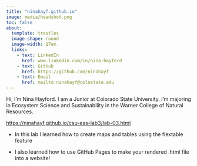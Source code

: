 ```yaml
---
title: "ninahayf.github.io"
image: media/headshot.png
toc: false
about:
  template: trestles
  image-shape: round
  image-width: 17em
  links: 
    - text: LinkedIn
      href: www.linkedin.com/in/nina-hayford
    - text: GitHub
      href: https://github.com/ninahayf
    - text: Email
      href: mailto:ninahayf@colostate.edu
---
```


Hi, I'm Nina Hayford. I am a Junior at Colorado State University. I'm majoring in Ecosystem Science and Sustainability in the Warner College of Natural Resources.

<https://ninahayf.github.io/csu-ess-lab3/lab-03.html>

-   In this lab I learned how to create maps and tables using the flextable feature

-   I also learned how to use GitHub Pages to make your rendered .html file into a website!
